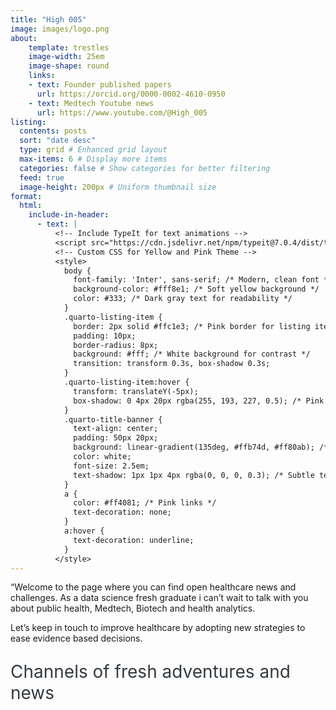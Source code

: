 ```yaml
---
title: "High 005"
image: images/logo.png
about:
    template: trestles
    image-width: 25em
    image-shape: round
    links:
    - text: Founder published papers
      url: https://orcid.org/0000-0002-4610-0950
    - text: Medtech Youtube news 
      url: https://www.youtube.com/@High_005
listing:
  contents: posts
  sort: "date desc"
  type: grid # Enhanced grid layout
  max-items: 6 # Display more items
  categories: false # Show categories for better filtering
  feed: true
  image-height: 200px # Uniform thumbnail size      
format:
  html:
    include-in-header: 
      - text: |
          <!-- Include TypeIt for text animations -->
          <script src="https://cdn.jsdelivr.net/npm/typeit@7.0.4/dist/typeit.min.js"></script>
          <!-- Custom CSS for Yellow and Pink Theme -->
          <style>
            body {
              font-family: 'Inter', sans-serif; /* Modern, clean font */
              background-color: #fff8e1; /* Soft yellow background */
              color: #333; /* Dark gray text for readability */
            }
            .quarto-listing-item {
              border: 2px solid #ffc1e3; /* Pink border for listing items */
              padding: 10px;
              border-radius: 8px;
              background: #fff; /* White background for contrast */
              transition: transform 0.3s, box-shadow 0.3s;
            }
            .quarto-listing-item:hover {
              transform: translateY(-5px);
              box-shadow: 0 4px 20px rgba(255, 193, 227, 0.5); /* Pink shadow */
            }
            .quarto-title-banner {
              text-align: center;
              padding: 50px 20px;
              background: linear-gradient(135deg, #ffb74d, #ff80ab); /* Gradient: yellow to pink */
              color: white;
              font-size: 2.5em;
              text-shadow: 1px 1px 4px rgba(0, 0, 0, 0.3); /* Subtle text shadow */
            }
            a {
              color: #ff4081; /* Pink links */
              text-decoration: none;
            }
            a:hover {
              text-decoration: underline;
            }
          </style>
---
```




::: column-body-outset
"Welcome to the page where you can find open healthcare news and challenges. As a data science fresh graduate i can't wait to talk with you about public health, Medtech, Biotech and health analytics.

Let's keep in touch to improve healthcare by adopting new strategies to ease evidence based decisions.
:::

::: column-page
::: {style="font-size: 2em; face: bold; color: #343a40;"}
Channels of fresh adventures and news
:::
:::



